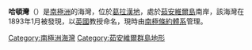 {{unreferenced|time=2013-10-27T05:35:37+00:00}}
'''哈頓灣'''（{{lang-en|Haddon Bay}}）是[[南極洲|南極洲]]的海灣，位於[[葛拉漢地|葛拉漢地]]，處於[[茹安維爾島|茹安維爾島]]南岸，該海灣在1893年1月被發現，以[[英國|英國]]教授命名，現時由[[南極條約體系|南極條約體系]]管理。

{{coord|63|18|S|55|44|W|source:GNIS|display=title}}

{{DEFAULTSORT:Haddon Bay}}
[[Category:南極洲海灣|Category:南極洲海灣]]
[[Category:茹安維爾群島地形|Category:茹安維爾群島地形]]

{{JoinvilleIsland-geo-stub}}